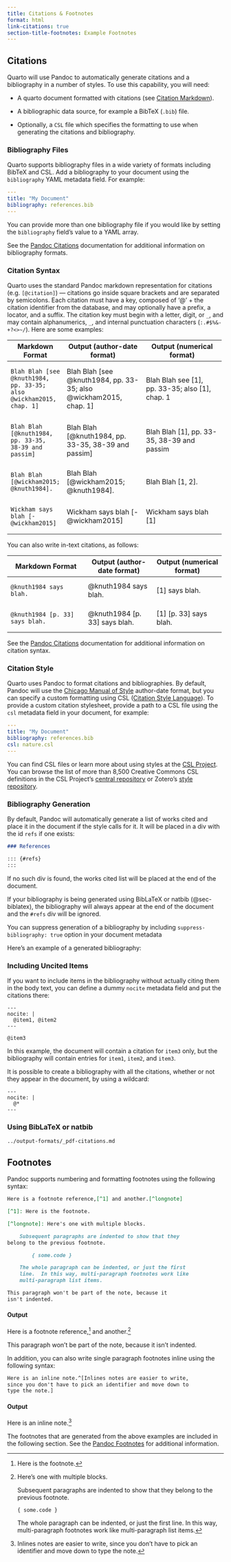 ```yaml
---
title: Citations & Footnotes
format: html
link-citations: true
section-title-footnotes: Example Footnotes
---
```


## Citations

Quarto will use Pandoc to automatically generate citations and a bibliography in a number of styles. To use this capability, you will need:

-   A quarto document formatted with citations (see [Citation Markdown](#sec-citations)).

-   A bibliographic data source, for example a BibTeX (`.bib`) file.

-   Optionally, a `CSL` file which specifies the formatting to use when generating the citations and bibliography.

### Bibliography Files

Quarto supports bibliography files in a wide variety of formats including BibTeX and CSL. Add a bibliography to your document using the `bibliography` YAML metadata field. For example:

``` yaml
---
title: "My Document"
bibliography: references.bib
---
```

::: callout-tip
You can provide more than one bibliography file if you would like by setting the `bibliography` field's value to a YAML array.
:::

See the [Pandoc Citations](https://pandoc.org/MANUAL.html#citations) documentation for additional information on bibliography formats.

### Citation Syntax {#sec-citations}

Quarto uses the standard Pandoc markdown representation for citations (e.g. `[@citation]`) --- citations go inside square brackets and are separated by semicolons. Each citation must have a key, composed of '\@' + the citation identifier from the database, and may optionally have a prefix, a locator, and a suffix. The citation key must begin with a letter, digit, or `_`, and may contain alphanumerics, `_`, and internal punctuation characters (`:.#$%&-+?<>~/`). Here are some examples:

+-------------------------------------------+---------------------------------------------------------------------+---------------------------------------------------------------------+
| Markdown Format                           | Output (author-date format)                                         | Output (numerical format)                                           |
+===========================================+=====================================================================+=====================================================================+
|     Blah Blah [see @knuth1984, pp. 33-35; | Blah Blah [see @knuth1984, pp. 33-35; also @wickham2015, chap. 1]   | Blah Blah see [1], pp. 33-35; also [1], chap. 1                     |
|     also @wickham2015, chap. 1]           |                                                                     |                                                                     |
+-------------------------------------------+---------------------------------------------------------------------+---------------------------------------------------------------------+
|     Blah Blah [@knuth1984, pp. 33-35,     | Blah Blah [@knuth1984, pp. 33-35, 38-39 and passim]                 | Blah Blah [1], pp. 33-35, 38-39 and passim                          |
|     38-39 and passim]                     |                                                                     |                                                                     |
+-------------------------------------------+---------------------------------------------------------------------+---------------------------------------------------------------------+
|     Blah Blah [@wickham2015; @knuth1984]. | Blah Blah [@wickham2015; @knuth1984].                               | Blah Blah [1, 2].                                                   |
+-------------------------------------------+---------------------------------------------------------------------+---------------------------------------------------------------------+
|     Wickham says blah [-@wickham2015]     | Wickham says blah [-@wickham2015]                                   | Wickham says blah [1]                                               |
+-------------------------------------------+---------------------------------------------------------------------+---------------------------------------------------------------------+

You can also write in-text citations, as follows:

+-----------------------------------+-------------------------------+-------------------------------+
| Markdown Format                   | Output (author-date format)   | Output (numerical format)     |
+===================================+===============================+===============================+
|     @knuth1984 says blah.         | @knuth1984 says blah.         | [1] says blah.                |
+-----------------------------------+-------------------------------+-------------------------------+
|     @knuth1984 [p. 33] says blah. | @knuth1984 [p. 33] says blah. | [1] [p. 33] says blah.        |
+-----------------------------------+-------------------------------+-------------------------------+

See the [Pandoc Citations](https://pandoc.org/MANUAL.html#citations) documentation for additional information on citation syntax.

### Citation Style

Quarto uses Pandoc to format citations and bibliographies. By default, Pandoc will use the [Chicago Manual of Style](https://chicagomanualofstyle.org/) author-date format, but you can specify a custom formatting using CSL ([Citation Style Language](https://citationstyles.org)). To provide a custom citation stylesheet, provide a path to a CSL file using the `csl` metadata field in your document, for example:

``` yaml
---
title: "My Document"
bibliography: references.bib
csl: nature.csl
---
```

You can find CSL files or learn more about using styles at the [CSL Project](https://github.com/citation-style-language/styles). You can browse the list of more than 8,500 Creative Commons CSL definitions in the CSL Project's [central repository](https://github.com/citation-style-language/styles) or Zotero's [style repository](https://www.zotero.org/styles).

### Bibliography Generation

By default, Pandoc will automatically generate a list of works cited and place it in the document if the style calls for it. It will be placed in a div with the id `refs` if one exists:

``` markdown
### References

::: {#refs}
:::
```

If no such div is found, the works cited list will be placed at the end of the document. 

If your bibliography is being generated using BibLaTeX or natbib (@sec-biblatex), the bibliography will always appear at the end of the document and the `#refs` div will be ignored.

::: callout-tip
You can suppress generation of a bibliography by including `suppress-bibliography: true` option in your document metadata
:::

Here's an example of a generated bibliography:

::: {#refs}
:::

### Including Uncited Items

If you want to include items in the bibliography without actually citing them in the body text, you can define a dummy `nocite` metadata field and put the citations there:

    ---
    nocite: |
      @item1, @item2
    ---

    @item3

In this example, the document will contain a citation for `item3` only, but the bibliography will contain entries for `item1`, `item2`, and `item3`.

It is possible to create a bibliography with all the citations, whether or not they appear in the document, by using a wildcard:

    ---
    nocite: |
      @*
    ---

### Using BibLaTeX or natbib {#sec-biblatex}

``` include
../output-formats/_pdf-citations.md
```

## Footnotes

Pandoc supports numbering and formatting footnotes using the following syntax:

``` markdown
Here is a footnote reference,[^1] and another.[^longnote]

[^1]: Here is the footnote.

[^longnote]: Here's one with multiple blocks.

    Subsequent paragraphs are indented to show that they
belong to the previous footnote.

        { some.code }

    The whole paragraph can be indented, or just the first
    line.  In this way, multi-paragraph footnotes work like
    multi-paragraph list items.

This paragraph won't be part of the note, because it
isn't indented.
```

#### Output

Here is a footnote reference,[^1] and another.[^2]

This paragraph won't be part of the note, because it isn't indented.

In addition, you can also write single paragraph footnotes inline using the following syntax:

``` markdown
Here is an inline note.^[Inlines notes are easier to write,
since you don't have to pick an identifier and move down to
type the note.]
```

#### Output

Here is an inline note.[^3]

The footnotes that are generated from the above examples are included in the following section. See the [Pandoc Footnotes](https://pandoc.org/MANUAL.html#footnotes) for additional information.

[^1]: Here is the footnote.

[^2]: Here's one with multiple blocks.

    Subsequent paragraphs are indented to show that they belong to the previous footnote.

        { some.code }

    The whole paragraph can be indented, or just the first line. In this way, multi-paragraph footnotes work like multi-paragraph list items.

[^3]: Inlines notes are easier to write, since you don't have to pick an identifier and move down to type the note.
